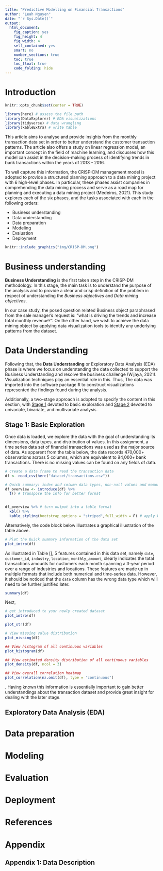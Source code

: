 ```yaml
---
title: "Predictive Modelling on Financial Transactions"
author: "Leah Nguyen"
date: "`r Sys.Date()`"
output:
  html_document:
    fig_caption: yes
    fig_height: 4
    fig_width: 4
    self_contained: yes
    smart: no
    number_sections: true
    toc: true
    toc_float: true
    code_folding: hide
---
```


# Introduction

```r
knitr::opts_chunk$set(center = TRUE)
```

```r
library(here) # assess the file path
library(DataExplorer) # EDA visualizations
library(tidyverse) # data wrangling
library(kableExtra) # write table
```


This article aims to analyse and provide insights from the monthly transaction data set in order to better understand the customer transaction patterns. The article also offers a study on linear regression model, an important concept in the field of machine learning, and discusses how this model can assist in the decision-making process of identifying trends in bank transactions within the years of 2013 - 2016.

To well capture this information, the CRISP-DM management model is adopted to provide a structured planning approach to a data mining project with 6 high-level phases. In particular, these phases assist companies in comprehending the data mining process and serve as a road map for planning and executing a data mining project (Medeiros, 2021). This study explores each of the six phases, and the tasks associated with each in the following orders:

* Business understanding
* Data understanding
* Data preparation
* Modeling
* Evaluation
* Deployment

```r
knitr::include_graphics("img/CRISP-DM.png")
```

# Business understanding

**Business Understanding** is the first taken step in the CRISP-DM methodology. In this stage, the main task is to understand the purpose of the analysis and to provide a clear and crisp definition of the problem in respect of understanding the *Business objectives* and *Data mining objectives*.


In our case study, the posed question related Business object paraphrased from the sale manager's request is: “what is driving the trends and increase total monthly revenue?”. On the other hand, we wish to achieve the data mining object by applying data visualization tools to identify any underlying patterns from the dataset.

# Data Understanding

Following that, the **Data Understanding** or Exploratory Data Analysis (EDA) phase is where we focus on understanding the data collected to support the Business Understanding and resolve the business challenge (Wijaya, 2021). Visualization techniques play an essential role in this. Thus, The data was imported into the software package R to construct visualizations represented the findings found during the analysis.

Additionally, a two-stage approach is adopted to specify the content in this section, with [Stage 1](#edastage1) devoted to basic exploration and [Stage 2](#edastage2) devoted to univariate, bivariate, and multivariate analysis.


## Stage 1: Basic Exploration {#edastage1}

Once data is loaded, we explore the data with the goal of understanding its dimensions, data types, and distribution of values. In this assignment, a time series data set of financial transactions was used as the major source of data. As apparent from the table below, the data records 470,000+ observations across 5 columns, which are equivalent to 94,000+ bank transactions. There is no missing values can be found on any fields of data.

```r
# create a data frame to read the transaction data 
df <- read_csv(here("dataset/transactions.csv"))

# Quick summary: index and column data types, non-null values and memory usage
df_overview <- introduce(df) %>%
  t() # transpose the info for better format

  
df_overview %>% # turn output into a table format
  kbl() %>% 
  kable_styling(bootstrap_options = "striped",full_width = F) # apply bootstrap theme to the table
```
Alternatively, the code block below illustrates a graphical illustration of the table above.

```r
# Plot the Quick summary information of the data set
plot_intro(df)
```


As illustrated in Table [], 5 features contained in this data set, namely `date`,	`customer_id`, `industry`,	`location`,	`monthly_amount`, clearly indicates the total transactions amounts for customers each month spanning a 3-year period over a range of industries and locations. These features are made up in multiple formats that include both numerical and time-series data. However, it should be noticed that the `date` column has the wrong data type which will need to be further justified later.

```r
summary(df)
```
Next,
```r
# get introduced to your newly created dataset
plot_intro(df)
```
```r
plot_str(df)
```

```r
# View missing value distribution
plot_missing(df)
```

```r
## View histogram of all continuous variables
plot_histogram(df)
```

```r
## View estimated density distribution of all continuous variables
plot_density(df, ncol = 3)
```

```r
## View overall correlation heatmap
plot_correlation(na.omit(df), type = "continuous")
```

. Having known this information is essentially important to gain better understandings about the transaction dataset and provide great insight for dealing with the later stage.

## Exploratory Data Analysis (EDA) {#EDA}



# Data preparation


# Modeling


# Evaluation


# Deployment


# References


# Appendix


## Appendix 1: Data Description



